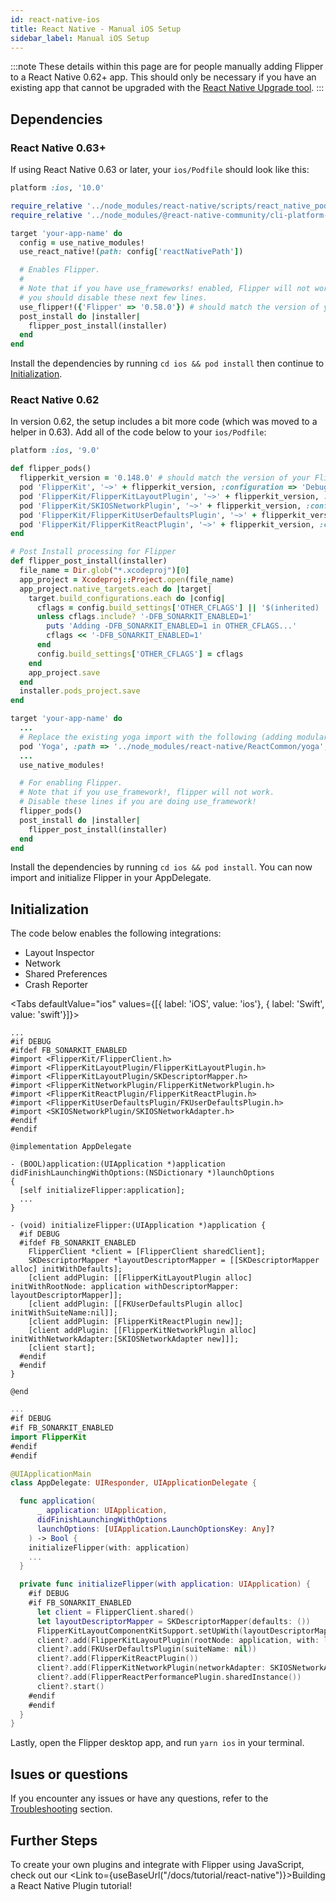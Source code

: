 ```yaml
---
id: react-native-ios
title: React Native - Manual iOS Setup
sidebar_label: Manual iOS Setup
---
```


:::note
These details within this page are for people manually adding Flipper to a React Native 0.62+ app. This should only be necessary if you have an existing app that cannot be upgraded with the
[React Native Upgrade tool](https://reactnative.dev/docs/upgrading).
:::

## Dependencies

### React Native 0.63+

If using React Native 0.63 or later, your `ios/Podfile` should look like this:

```ruby
platform :ios, '10.0'

require_relative '../node_modules/react-native/scripts/react_native_pods'
require_relative '../node_modules/@react-native-community/cli-platform-ios/native_modules'

target 'your-app-name' do
  config = use_native_modules!
  use_react_native!(path: config['reactNativePath'])

  # Enables Flipper.
  #
  # Note that if you have use_frameworks! enabled, Flipper will not work and
  # you should disable these next few lines.
  use_flipper!({'Flipper' => '0.58.0'}) # should match the version of your Flipper client app
  post_install do |installer|
    flipper_post_install(installer)
  end
end
```

Install the dependencies by running `cd ios && pod install` then continue to [Initialization](#initialization).

### React Native 0.62

In version 0.62, the setup includes a bit more code (which was moved to a helper in 0.63).
Add all of the code below to your `ios/Podfile`:

```ruby
platform :ios, '9.0'

def flipper_pods()
  flipperkit_version = '0.148.0' # should match the version of your Flipper client app
  pod 'FlipperKit', '~>' + flipperkit_version, :configuration => 'Debug'
  pod 'FlipperKit/FlipperKitLayoutPlugin', '~>' + flipperkit_version, :configuration => 'Debug'
  pod 'FlipperKit/SKIOSNetworkPlugin', '~>' + flipperkit_version, :configuration => 'Debug'
  pod 'FlipperKit/FlipperKitUserDefaultsPlugin', '~>' + flipperkit_version, :configuration => 'Debug'
  pod 'FlipperKit/FlipperKitReactPlugin', '~>' + flipperkit_version, :configuration => 'Debug'
end

# Post Install processing for Flipper
def flipper_post_install(installer)
  file_name = Dir.glob("*.xcodeproj")[0]
  app_project = Xcodeproj::Project.open(file_name)
  app_project.native_targets.each do |target|
    target.build_configurations.each do |config|
      cflags = config.build_settings['OTHER_CFLAGS'] || '$(inherited) '
      unless cflags.include? '-DFB_SONARKIT_ENABLED=1'
        puts 'Adding -DFB_SONARKIT_ENABLED=1 in OTHER_CFLAGS...'
        cflags << '-DFB_SONARKIT_ENABLED=1'
      end
      config.build_settings['OTHER_CFLAGS'] = cflags
    end
    app_project.save
  end
  installer.pods_project.save
end

target 'your-app-name' do
  ...
  # Replace the existing yoga import with the following (adding modular_headers):
  pod 'Yoga', :path => '../node_modules/react-native/ReactCommon/yoga', :modular_headers => true
  ...
  use_native_modules!

  # For enabling Flipper.
  # Note that if you use_framework!, flipper will not work.
  # Disable these lines if you are doing use_framework!
  flipper_pods()
  post_install do |installer|
    flipper_post_install(installer)
  end
end
```

Install the dependencies by running `cd ios && pod install`. You can now import and initialize Flipper in your AppDelegate.

## Initialization

The code below enables the following integrations:

* Layout Inspector
* Network
* Shared Preferences
* Crash Reporter

<Tabs defaultValue="ios" values={[{ label: 'iOS', value: 'ios'}, { label: 'Swift', value: 'swift'}]}>
<TabItem value="ios">

```objc
...
#if DEBUG
#ifdef FB_SONARKIT_ENABLED
#import <FlipperKit/FlipperClient.h>
#import <FlipperKitLayoutPlugin/FlipperKitLayoutPlugin.h>
#import <FlipperKitLayoutPlugin/SKDescriptorMapper.h>
#import <FlipperKitNetworkPlugin/FlipperKitNetworkPlugin.h>
#import <FlipperKitReactPlugin/FlipperKitReactPlugin.h>
#import <FlipperKitUserDefaultsPlugin/FKUserDefaultsPlugin.h>
#import <SKIOSNetworkPlugin/SKIOSNetworkAdapter.h>
#endif
#endif

@implementation AppDelegate

- (BOOL)application:(UIApplication *)application didFinishLaunchingWithOptions:(NSDictionary *)launchOptions
{
  [self initializeFlipper:application];
  ...
}

- (void) initializeFlipper:(UIApplication *)application {
  #if DEBUG
  #ifdef FB_SONARKIT_ENABLED
    FlipperClient *client = [FlipperClient sharedClient];
    SKDescriptorMapper *layoutDescriptorMapper = [[SKDescriptorMapper alloc] initWithDefaults];
    [client addPlugin: [[FlipperKitLayoutPlugin alloc] initWithRootNode: application withDescriptorMapper: layoutDescriptorMapper]];
    [client addPlugin: [[FKUserDefaultsPlugin alloc] initWithSuiteName:nil]];
    [client addPlugin: [FlipperKitReactPlugin new]];
    [client addPlugin: [[FlipperKitNetworkPlugin alloc] initWithNetworkAdapter:[SKIOSNetworkAdapter new]]];
    [client start];
  #endif
  #endif
}

@end
```

</TabItem>
<TabItem value="swift">

```swift
...
#if DEBUG
#if FB_SONARKIT_ENABLED
import FlipperKit
#endif
#endif

@UIApplicationMain
class AppDelegate: UIResponder, UIApplicationDelegate {

  func application(
      _ application: UIApplication,
      didFinishLaunchingWithOptions
      launchOptions: [UIApplication.LaunchOptionsKey: Any]?
    ) -> Bool {
    initializeFlipper(with: application)
    ...
  }

  private func initializeFlipper(with application: UIApplication) {
    #if DEBUG
    #if FB_SONARKIT_ENABLED
      let client = FlipperClient.shared()
      let layoutDescriptorMapper = SKDescriptorMapper(defaults: ())
      FlipperKitLayoutComponentKitSupport.setUpWith(layoutDescriptorMapper)
      client?.add(FlipperKitLayoutPlugin(rootNode: application, with: layoutDescriptorMapper!))
      client?.add(FKUserDefaultsPlugin(suiteName: nil))
      client?.add(FlipperKitReactPlugin())
      client?.add(FlipperKitNetworkPlugin(networkAdapter: SKIOSNetworkAdapter()))
      client?.add(FlipperReactPerformancePlugin.sharedInstance())
      client?.start()
    #endif
    #endif
  }
}
```

</TabItem>
</Tabs>

Lastly, open the Flipper desktop app, and run `yarn ios` in your terminal.

## Isues or questions

If you encounter any issues or have any questions, refer to the [Troubleshooting](troubleshooting/troubleshooting.mdx) section.

## Further Steps

To create your own plugins and integrate with Flipper using JavaScript, check out our <Link to={useBaseUrl("/docs/tutorial/react-native")}>Building a React Native Plugin</Link> tutorial!
